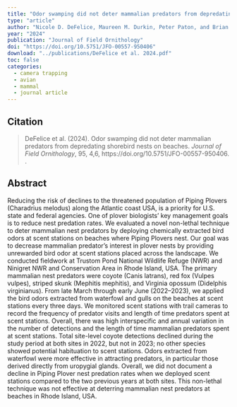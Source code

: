 ```yaml
---
title: "Odor swamping did not deter mammalian predators from depredating shorebird nests on beaches"
type: "article"
author: "Nicole D. DeFelice, Maureen M. Durkin, Peter Paton, and Brian D. Gerber"
year: "2024"
publication: "Journal of Field Ornithology"
doi: "https://doi.org/10.5751/JFO-00557-950406"
download: "../publications/DeFelice et al. 2024.pdf"
toc: false
categories:
  - camera trapping
  - avian
  - mammal
  - journal article
---
```


## Citation 

> DeFelice et al. (2024). Odor swamping did not deter mammalian predators from depredating shorebird nests on beaches. *Journal of Field Ornithology*, 95, 4,6, https://doi.org/10.5751/JFO-00557-950406.
.

## Abstract

Reducing the risk of declines to the threatened population of Piping Plovers (Charadrius melodus) along the Atlantic coast USA, is a priority for U.S. state and federal agencies. One of plover biologists’ key management goals is to reduce nest predation rates. We evaluated a novel non-lethal technique to deter mammalian nest predators by deploying chemically extracted bird odors at scent stations on beaches where Piping Plovers nest. Our goal was to decrease mammalian predator’s interest in plover nests by providing unrewarded bird odor at scent stations placed across the landscape. We conducted fieldwork at Trustom Pond National Wildlife Refuge (NWR) and Ninigret NWR and Conservation Area in Rhode Island, USA. The primary mammalian nest predators were coyote (Canis latrans), red fox (Vulpes vulpes), striped skunk (Mephitis mephitis), and Virginia opossum (Didelphis virginianus). From late March through early June (2022–2023), we applied the bird odors extracted from waterfowl and gulls on the beaches at scent stations every three days. We monitored scent stations with trail cameras to record the frequency of predator visits and length of time predators spent at scent stations. Overall, there was high interspecific and annual variation in the number of detections and the length of time mammalian predators spent at scent stations. Total site-level coyote detections declined during the study period at both sites in 2022, but not in 2023; no other species showed potential habituation to scent stations. Odors extracted from waterfowl were more effective in attracting predators, in particular those derived directly from uropygial glands. Overall, we did not document a decline in Piping Plover nest predation rates when we deployed scent stations compared to the two previous years at both sites. This non-lethal technique was not effective at deterring mammalian nest predators at beaches in Rhode Island, USA.